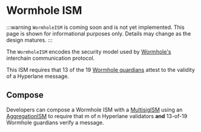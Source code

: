# Wormhole ISM

:::warning
`WormholeISM` is coming soon and is not yet implemented. This page is shown for informational purposes only. Details may change as the design matures.
:::

The `WormholeISM` encodes the security model used by [Wormhole's](https://wormhole.com/) interchain communication protocol.

This ISM requires that 13 of the 19 [Wormhole guardians](https://wormhole.com/network/#guardians) attest to the validity of a Hyperlane message.

## Compose

Developers can compose a Wormhole ISM with a [MultisigISM](multisig-ISM.mdx "mention") using an [AggregationISM](aggregation-ISM.mdx "mention") to require that m of n Hyperlane validators **and** 13-of-19 Wormhole guardians verify a message.
